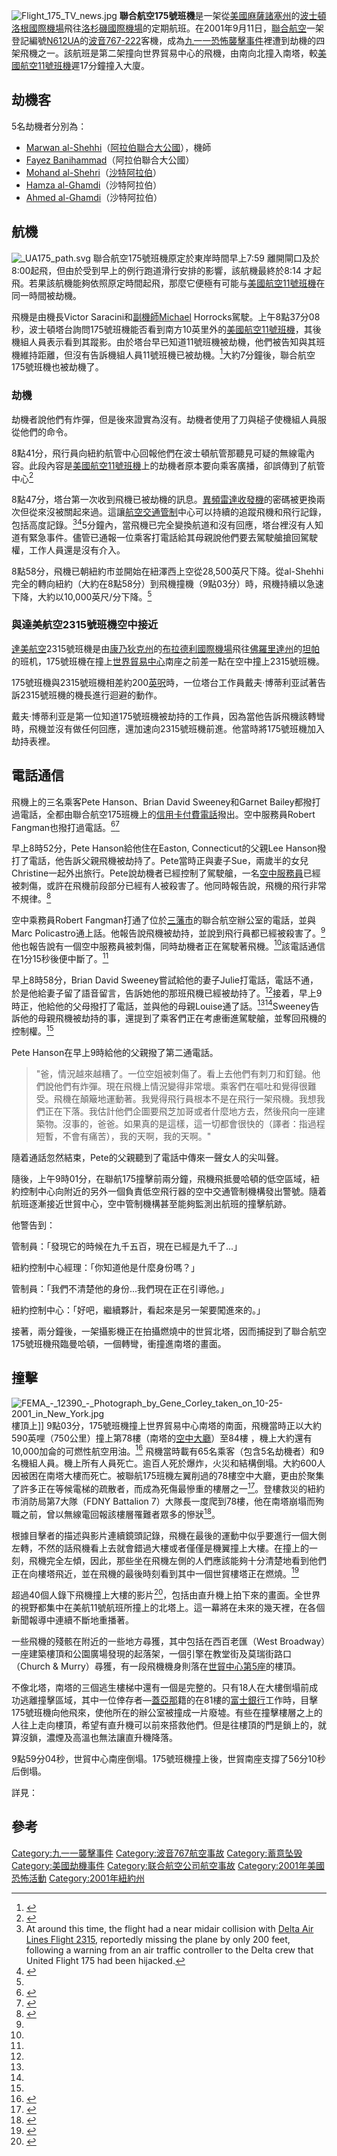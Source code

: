 {{noteTA
|1=zh-cn:沙特阿拉伯; zh-tw:沙烏地阿拉伯; zh-hk:沙地阿拉伯;
}}
{{Infobox Airliner accident
|name=聯合航空175號班機
|Crash image=Boeing 767-222, United Airlines AN0188143.jpg
|Image caption=空难中坠毁的N612UA，1999年12月8日摄于[[旧金山国际机场|旧金山国际机场]]。
|Date=2001年9月11日
|Type=劫機事件導致撞向世界貿易中心
|Site=[[世界貿易中心_(1973年至2001年)|世界貿易中心]]
|Coordinates={{coord|40|42|42|N|74|00|45|W|type:landmark_source:eswiki-dispenser|display=title,inline}}
|Fatalities=65
|Injuries=0
|Aircraft Type=[[波音767|波音767-222]]
|Operator=[[聯合航空|聯合航空]]
|Origin= {{USA}}[[洛根國際機場|洛根國際機場]]
|Destination= {{USA}}[[洛杉磯國際機場|洛杉磯國際機場]]
|Tail Number=N612UA
|Passengers=56（包括5名劫機客）
|Crew=9
|Survivors =0
}}
[[File:Flight_175_TV_news.jpg|thumb]]
'''聯合航空175號班機'''是一架從[[美國|美國]][[麻薩諸塞州|麻薩諸塞州]]的[[波士頓|波士頓]][[洛根國際機場|洛根國際機場]]飛往[[洛杉磯國際機場|洛杉磯國際機場]]的定期航班。在2001年9月11日，[[聯合航空|聯合航空]]一架登記編號[https://web.archive.org/web/20071011083014/http://registry.faa.gov/aircraftinquiry/NNumSQL.asp?NNumbertxt=612UA&cmndfind.x=0&cmndfind.y=0 N612UA]的[[波音767#767-200|波音767-222]]客機，成為[[九一一恐怖襲擊事件|九一一恐怖襲擊事件]]裡遭到劫機的四架飛機之一。該航班是第二架撞向世界貿易中心的飛機，由南向北撞入南塔，較[[美國航空11號班機|美國航空11號班機]]遲17分鐘撞入大廈。

== 劫機客 ==
5名劫機者分別為：
* [[Marwan_al-Shehhi|Marwan al-Shehhi]]（[[阿拉伯聯合大公國|阿拉伯聯合大公國]]），機師
* [[Fayez_Banihammad|Fayez Banihammad]]（阿拉伯聯合大公國）
* [[Mohand_al-Shehri|Mohand al-Shehri]]（[[沙特阿拉伯|沙特阿拉伯]]）
* [[Hamza_al-Ghamdi|Hamza al-Ghamdi]]（沙特阿拉伯）
* [[Ahmed_al-Ghamdi|Ahmed al-Ghamdi]]（沙特阿拉伯）

== 航機 ==
[[File:_UA175_path.svg|thumb]]
聯合航空175號班機原定於東岸時間早上7:59 離開閘口及於8:00起飛，但由於受到早上的例行跑道滑行安排的影響，該航機最終於8:14 才起飛。若果該航機能夠依照原定時間起飛，那麼它便極有可能与[[美國航空11號班機|美國航空11號班機]]在同一時間被劫機。

飛機是由機長Victor Saracini和[[副機師|副機師]]Michael Horrocks駕駛。上午8點37分08秒，波士頓塔台詢問175號班機能否看到南方10英里外的[[美國航空11號班機|美國航空11號班機]]，其後機組人員表示看到其蹤影。由於塔台早已知道11號班機被劫機，他們被告知與其班機維持距離，但沒有告訴機組人員11號班機已被劫機。<ref>{{cite web|url=http://www.guardian.co.uk/wtccrash/story/0,1300,575518,00.html|title=Special Report: Attack on America|date=2001-10-17|accessdate=2007-04-18|work=Guardian Report}}</ref>大約7分鐘後，聯合航空175號班機也被劫機了。

=== 劫機 ===
劫機者說他們有炸彈，但是後來證實為沒有。劫機者使用了刀與槌子使機組人員服從他們的命令。

8點41分，飛行員向紐約航管中心回報他們在波士頓航管那聽見可疑的無線電內容。此段內容是[[美國航空11號班機|美國航空11號班機]]上的劫機者原本要向乘客廣播，卻誤傳到了航管中心<ref name="175-NTSB">{{cite web|url=http://www.gwu.edu/~nsarchiv/NSAEBB/NSAEBB196/doc03.pdf|title=NTSB Report for Flight 175|date=2002-02-19|accessdate=2007-04-18|work=NTSB|archive-date=2014-06-17|archive-url=https://web.archive.org/web/20140617050241/http://www2.gwu.edu/~nsarchiv/NSAEBB/NSAEBB196/doc03.pdf|dead-url=no}}</ref>

8點47分，塔台第一次收到飛機已被劫機的訊息。[[異頻雷達收發機|異頻雷達收發機]]的密碼被更換兩次但從來沒被關起來過。這讓[[航空交通管制|航空交通管制]]中心可以持續的追蹤飛機和飛行記錄，包括高度記錄。<ref name="175-NTSB-2">At around this time, the flight had a near midair collision with [[Delta_Air_Lines_Flight_2315|Delta Air Lines Flight 2315]], reportedly missing the plane by only 200 feet, following a warning from an air traffic controller to the Delta crew that United Flight 175 had been hijacked.</ref><ref>{{cite web|url=http://www.southcoasttoday.com/daily/09-02/09-12-02/a02wn015.htm|title=Report: hijacked plane nearly hit flight from Bradley|date=2002-09-12|accessdate=2007-04-18|work=SouthCoastToday.com|deadurl=yes|archiveurl=https://web.archive.org/web/20060510050941/http://www.southcoasttoday.com/daily/09-02/09-12-02/a02wn015.htm|archivedate=2006-05-10}}</ref>5分鐘內，當飛機已完全變換航道和沒有回應，塔台裡沒有人知道有緊急事件。儘管已通報一位乘客打電話給其母親說他們要去駕駛艙搶回駕駛權，工作人員還是沒有介入。

8點58分，飛機已朝紐約市並開始在紐澤西上空從28,500英尺下降。從al-Shehhi完全的轉向紐約（大約在8點58分）到飛機撞機（9點03分）時，飛機持續以急速下降，大約以10,000英尺/分下降。<ref name="175-NTSB"/>

=== 與達美航空2315號班機空中接近 ===
[[達美航空|達美航空]]2315號班機是由[[康乃狄克州|康乃狄克州]]的[[布拉德利國際機場|布拉德利國際機場]]飛往[[佛羅里達州|佛羅里達州]]的[[坦帕|坦帕]]的班机，175號班機在撞上[[世界貿易中心_(1973年至2001年)|世界貿易中心]]南座之前差一點在空中撞上2315號班機。

175號班機與2315號班機相差約200[[英呎|英呎]]時，一位塔台工作員戴夫·博蒂利亚試著告訴2315號班機的機長進行迴避的動作。

戴夫·博蒂利亚是第一位知道175號班機被劫持的工作員，因為當他告訴飛機該轉彎時，飛機並沒有做任何回應，還加速向2315號班機前進。他當時將175號班機加入劫持表裡。

== 電話通信 ==
飛機上的三名乘客Pete Hanson、Brian David Sweeney和Garnet Bailey都撥打過電話，全都由聯合航空175班機上的[[信用卡付費電話|信用卡付費電話]]撥出。空中服務員Robert Fangman也撥打過電話。<ref name="P200018">{{cite web |url=http://www.vaed.uscourts.gov/notablecases/moussaoui/exhibits/prosecution/flights/P200018.html |title=Exhibit #P200018, United States v. Zacarias Moussaoui |publisher=United States District Court, Eastern District of Virginia |accessdate=2007-07-28 |archive-date=2012-08-26 |archive-url=https://www.webcitation.org/6ACvleBMV?url=http://www.vaed.uscourts.gov/notablecases/moussaoui/exhibits/prosecution/flights/P200018.html |dead-url=yes }}</ref><ref name="staff4">{{cite web |url=http://www.9-11commission.gov/staff_statements/staff_statement_4.pdf |title=The Four Flights - Staff Statement No. 4 |publisher=9/11 Commission |accessdate=2007-07-28 |archive-date=2012-08-26 |archive-url=https://www.webcitation.org/6ACvm3nt4?url=http://www.9-11commission.gov/staff_statements/staff_statement_4.pdf |dead-url=no }}</ref>

早上8時52分，Pete Hanson給他住在Easton, Connecticut的父親Lee Hanson撥打了電話，他告訴父親飛機被劫持了。Pete當時正與妻子Sue，兩歲半的女兒Christine一起外出旅行。Pete說劫機者已經控制了駕駛艙，一名[[空中服務員|空中服務員]]已經被刺傷，或許在飛機前段部分已經有人被殺害了。他同時報告說，飛機的飛行非常不規律。<ref name="911-ch1">{{cite book |url=http://www.9-11commission.gov/report/911Report_Ch1.htm |author=National Commission on Terrorist Attacks Upon the United States |chapter=Chapter 1 |title=9-11 Commission Report |publisher=Government Printing Office |year=2004 |access-date=2007-07-28 |archive-date=2008-05-11 |archive-url=https://web.archive.org/web/20080511160550/http://www.9-11commission.gov/report/911Report_ch1.htm |dead-url=no }}</ref>

空中乘務員Robert Fangman打通了位於[[三藩市|三藩市]]的聯合航空辦公室的電話，並與Marc Policastro通上話。他報告說飛機被劫持，並說到飛行員都已經被殺害了。<ref name="911-ch1"/>他也報告說有一個空中服務員被刺傷，同時劫機者正在駕駛著飛機。<ref name="911-ch1"/>該電話通信在1分15秒後便中斷了。<ref name="P200018"/>

早上8時58分，Brian David Sweeney嘗試給他的妻子Julie打電話，電話不通，於是他給妻子留了語音留言，告訴她他的那班飛機已經被劫持了。<ref name="911-ch1"/>接着，早上9時正，他給他的父母撥打了電話，並與他的母親Louise通了話。<ref name="P200018"/><ref name="911-ch1"/>Sweeney告訴他的母親飛機被劫持的事，還提到了乘客們正在考慮衝進駕駛艙，並奪回飛機的控制權。<ref name="911-ch1"/>

Pete Hanson在早上9時給他的父親撥了第二通電話。

<blockquote>"爸，情況越來越糟了。一位空姐被刺傷了。看上去他們有刺刀和釘鎚。他們說他們有炸彈。現在飛機上情況變得非常壞。乘客們在嘔吐和覺得很難受。飛機在顛簸地運動著。我覺得飛行員根本不是在飛行一架飛機。我想我們正在下落。我估計他們企圖要飛芝加哥或者什麼地方去，然後飛向一座建築物。沒事的，爸爸。如果真的是這樣，這一切都會很快的（譯者：指過程短暫，不會有痛苦），我的天啊，我的天啊。"</blockquote>

隨着通話忽然結束，Pete的父親聽到了電話中傳來一聲女人的尖叫聲。

隨後，上午9時01分，在聯航175撞擊前兩分鐘，飛機飛抵曼哈頓的低空區域，紐約控制中心向附近的另外一個負責低空飛行器的空中交通管制機構發出警號。隨着航班逐漸接近世貿中心，空中管制機構甚至能夠監測出航班的撞擊航跡。

他警告到：

管制員：「發現它的時候在九千五百，現在已經是九千了...」

紐約控制中心經理：「你知道他是什麼身份嗎？」

管制員：「我們不清楚他的身份...我們現在正在引導他。」

紐約控制中心：「好吧，繼續夥計，看起來是另一架要闖進來的。」

接著，兩分鐘後，一架攝影機正在拍攝燃燒中的世貿北塔，因而捕捉到了聯合航空175號班機飛臨曼哈頓，一個轉彎，衝撞進南塔的畫面。

== 撞擊 ==
[[File:FEMA_-_12390_-_Photograph_by_Gene_Corley_taken_on_10-25-2001_in_New_York.jpg|thumb]]樓頂上]]
9點03分，175號班機撞上世界貿易中心南塔的南面，飛機當時正以大約590英哩（750公里）撞上第78樓（南塔的[[空中大廳|空中大廳]]）至84樓 ，機上大約還有10,000加侖的可燃性航空用油。<ref>{{cite web |url=http://wtc.nist.gov/NISTNCSTAR1-5.pdf |title=NIST NCSTAR 1-5: Reconstruction of the Fires in the World Trade Center Towers |publisher=National Institute of Standards and Technology |date=October 2005 |accessdate=2007-07-28 |archive-date=2008-05-30 |archive-url=https://web.archive.org/web/20080530151724/http://wtc.nist.gov/NISTNCSTAR1-5.pdf |dead-url=no }}</ref> 飛機當時載有65名乘客（包含5名劫機者）和9名機組人員。機上所有人員死亡。逾百人死於爆炸，火災和結構倒塌。大約600人因被困在南塔大樓而死亡。被聯航175班機左翼削過的78樓空中大廳，更由於聚集了許多正在等候電梯的疏散者，而成為死傷最慘重的樓層之一<ref>{{Cite news |title=世貿南樓空中廊廳 最慘的生死界 78層上的大電梯間，在北樓爆炸後湧入兩百人；9時3分，恐怖班機撞入……只有12人逃過一劫 |date=2002-09-05 |author=[[今日美國報|今日美國報]] |publisher=[[世界日報_(北美)|世界日報]] |page=A3}}</ref>。登樓救災的紐約市消防局第7大隊（FDNY Battalion 7）大隊長{{Link-en|奧利奧·帕默|Orio Palmer}}一度爬到78樓，他在南塔崩塌而殉職之前，曾以無線電回報該樓層罹難者眾多的慘狀<ref name="Nytimes2002">{{Cite news |last1=Dwyer |first1=Jim |last2=Fessenden  |first2=Ford |date=August 4, 2002 |url=https://www.nytimes.com/2002/08/04/nyregion/lost-voices-of-firefighters-some-on-the-78th-floor.html |title=Lost Voices of Firefighters, Some on the 78th Floor |publisher=[[The_New_York_Times|The New York Times]] |archiveurl=https://archive.ph/4d0XP |archivedate=28 October 2021}}</ref>。

根據目擊者的描述與影片連續鏡頭記錄，飛機在最後的運動中似乎要進行一個大側左轉，不然的話飛機看上去就會錯過大樓或者僅僅是機翼撞上大樓。在撞上的一刻，飛機完全左傾，因此，那些坐在飛機左側的人們應該能夠十分清楚地看到他們正在向樓塔飛近，並在飛機的最後時刻看到其中一個世貿樓塔正在燃燒。<ref>{{cite web|url=http://www.youtube.com/watch?v=oHktnT2bSuY|title=Flight 175: As the World Watched (TLC documentary) |publisher=YouTube |date=December 2005}}</ref>

超過40個人錄下飛機撞上大樓的影片<ref>{{cite web|url=http://www.youtube.com/watch?v=ThPTduiA5jI|title=Flight 175 Crash from 44 clips|date=2006-09-04|accessdate=2007-04-18|work=YouTube}}</ref>，包括由直升機上拍下來的畫面。全世界的視野都集中在美航11號航班所撞上的北塔上。這一幕將在未來的幾天裡，在各個新聞報導中連續不斷地重播著。

一些飛機的殘骸在附近的一些地方尋獲，其中包括在西百老匯（West Broadway）一座建築樓頂和公園廣場發現的起落架，一個引擎在教堂街及莫瑞街路口（Church & Murry）尋獲，有一段飛機機身則落在[[世界貿易中心_(1973年至2001年)|世貿中心第5座]]的樓頂。

不像北塔，南塔的三個逃生樓梯中還有一個是完整的。只有18人在大樓倒塌前成功逃離撞擊區域，其中一位倖存者—[[蓋亞那|蓋亞那]]籍的{{Link-en|史丹利·普萊姆納斯|Stanley Praimnath}}在81樓的[[富士銀行|富士銀行]]工作時，目擊175號班機向他飛來，使他所在的辦公室被撞成一片廢墟。有些在撞擊樓層之上的人往上走向樓頂，希望有直升機可以前來搭救他們。但是往樓頂的門是鎖上的，就算沒鎖，濃煙及高溫也無法讓直升機降落。

9點59分04秒，世貿中心南座倒塌。175號班機撞上後，世貿南座支撐了56分10秒后倒塌。

詳見：{{link-en|世贸大楼倒塌|Collapse of the World Trade Center}}

== 參考 ==
{{Reflist}}

{{September 11}}
{{2001年航空事故}}

[[Category:九一一襲擊事件|Category:九一一襲擊事件]]
[[Category:波音767航空事故|Category:波音767航空事故]]
[[Category:蓄意坠毁|Category:蓄意坠毁]]
[[Category:美國劫機事件|Category:美國劫機事件]]
[[Category:联合航空公司航空事故|Category:联合航空公司航空事故]]
[[Category:2001年美國恐怖活動|Category:2001年美國恐怖活動]]
[[Category:2001年紐約州|Category:2001年紐約州]]